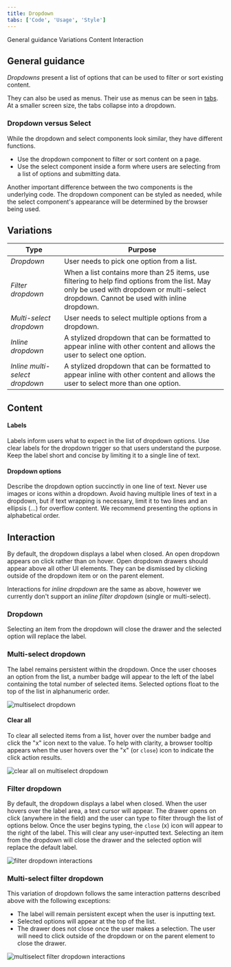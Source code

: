 ```yaml
---
title: Dropdown
tabs: ['Code', 'Usage', 'Style']
---
```


<AnchorLinks>

<AnchorLink>General guidance</AnchorLink>
<AnchorLink>Variations</AnchorLink>
<AnchorLink>Content</AnchorLink>
<AnchorLink>Interaction</AnchorLink>

</AnchorLinks>

## General guidance

_Dropdowns_ present a list of options that can be used to filter or sort existing content.

They can also be used as menus. Their use as menus can be seen in [tabs](/components/tabs). At a smaller screen size, the tabs collapse into a dropdown.

### Dropdown versus Select

While the dropdown and select components look similar, they have different functions.

- Use the dropdown component to filter or sort content on a page.
- Use the select component inside a form where users are selecting from a list of options and submitting data.

Another important difference between the two components is the underlying code. The dropdown component can be styled as needed, while the select component's appearance will be determined by the browser being used.

## Variations

| Type                           | Purpose                                                                                                                                                                                  |
| ------------------------------ | ---------------------------------------------------------------------------------------------------------------------------------------------------------------------------------------- |
| _Dropdown_                     | User needs to pick one option from a list.                                                                                                                                               |
| _Filter dropdown_              | When a list contains more than 25 items, use filtering to help find options from the list. May only be used with dropdown or multi-select dropdown. Cannot be used with inline dropdown. |
| _Multi-select dropdown_        | User needs to select multiple options from a dropdown.                                                                                                                                   |
| _Inline dropdown_              | A stylized dropdown that can be formatted to appear inline with other content and allows the user to select one option.                                                                  |
| _Inline multi-select dropdown_ | A stylized dropdown that can be formatted to appear inline with other content and allows the user to select more than one option.                                                        |

## Content

#### Labels

Labels inform users what to expect in the list of dropdown options. Use clear labels for the dropdown trigger so that users understand the purpose. Keep the label short and concise by limiting it to a single line of text.

#### Dropdown options

Describe the dropdown option succinctly in one line of text. Never use images or icons within a dropdown. Avoid having multiple lines of text in a dropdown, but if text wrapping is necessary, limit it to two lines and an ellipsis (...) for overflow content. We recommend presenting the options in alphabetical order.

## Interaction

By default, the dropdown displays a label when closed. An open dropdown appears on click rather than on hover. Open dropdown drawers should appear above all other UI elements. They can be dismissed by clicking outside of the dropdown item or on the parent element.

Interactions for _inline dropdown_ are the same as above, however we currently don't support an _inline filter dropdown_ (single or multi-select).

### Dropdown

Selecting an item from the dropdown will close the drawer and the selected option will replace the label.

### Multi-select dropdown

The label remains persistent within the dropdown. Once the user chooses an option from the list, a number badge will appear to the left of the label containing the total number of selected items. Selected options float to the top of the list in alphanumeric order.

<Row>
<Column colLg={8}>

![multiselect dropdown](images/dropdown-usage-1.png)

</Column>
</Row>

#### Clear all

To clear all selected items from a list, hover over the number badge and click the "x" icon next to the value. To help with clarity, a browser tooltip appears when the user hovers over the "x" (or `close`) icon to indicate the click action results.

<Row>
<Column colLg={8}>

![clear all on multiselect dropdown](images/dropdown-usage-2.png)

</Column>
</Row>

### Filter dropdown

By default, the dropdown displays a label when closed. When the user hovers over the label area, a text cursor will appear. The drawer opens on click (anywhere in the field) and the user can type to filter through the list of options below. Once the user begins typing, the `close` (x) icon will appear to the right of the label. This will clear any user-inputted text. Selecting an item from the dropdown will close the drawer and the selected option will replace the default label.

<Row>
<Column colLg={8}>

![filter dropdown interactions](images/dropdown-usage-3.png)

</Column>
</Row>

### Multi-select filter dropdown

This variation of dropdown follows the same interaction patterns described above with the following exceptions:

- The label will remain persistent except when the user is inputting text.
- Selected options will appear at the top of the list.
- The drawer does not close once the user makes a selection. The user will need to click outside of the dropdown or on the parent element to close the drawer.

<Row>
<Column colLg={8}>

![multiselect filter dropdown interactions](images/dropdown-usage-4.png)

</Column>
</Row>
